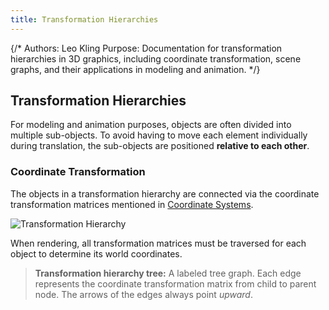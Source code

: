 ```yaml
---
title: Transformation Hierarchies
---
```


{/*
Authors: Leo Kling
Purpose: Documentation for transformation hierarchies in 3D graphics, including coordinate transformation, scene graphs, and their applications in modeling and animation.
*/}

## Transformation Hierarchies

For modeling and animation purposes, objects are often divided into multiple sub-objects. To avoid having to move each element individually during translation, the sub-objects are positioned **relative to each other**.

### Coordinate Transformation

The objects in a transformation hierarchy are connected via the coordinate transformation matrices mentioned in [Coordinate Systems](/docs/hierarchies/coordinate-systems).

![Transformation Hierarchy](/docs/transform_hier.png)

When rendering, all transformation matrices must be traversed for each object to determine its world coordinates.

> **Transformation hierarchy tree:** A labeled tree graph. Each edge represents the coordinate transformation matrix from child to parent node. The arrows of the edges always point *upward*.